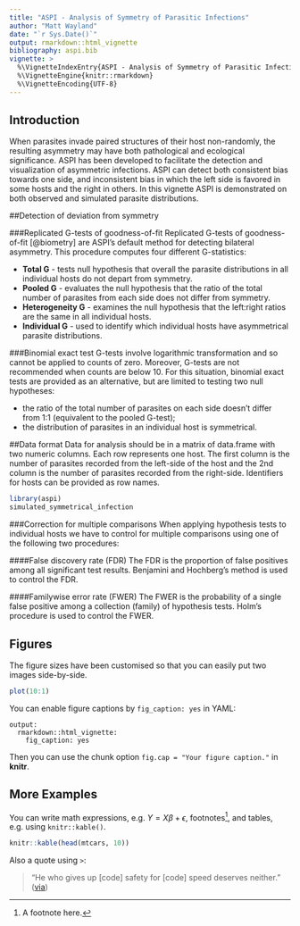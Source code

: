 ```yaml
---
title: "ASPI - Analysis of Symmetry of Parasitic Infections"
author: "Matt Wayland"
date: "`r Sys.Date()`"
output: rmarkdown::html_vignette 
bibliography: aspi.bib
vignette: >
  %\VignetteIndexEntry{ASPI - Analysis of Symmetry of Parasitic Infections}
  %\VignetteEngine{knitr::rmarkdown}
  %\VignetteEncoding{UTF-8}
---
```


## Introduction
When parasites invade paired structures of their host non-randomly, the resulting asymmetry may have both pathological and ecological significance. ASPI has been developed to facilitate the detection and visualization of asymmetric infections. ASPI can detect both consistent bias towards one side, and inconsistent bias in which the left side is favored in some hosts and the right in others. In this vignette ASPI is demonstrated on both observed and simulated parasite distributions.

##Detection of deviation from symmetry

###Replicated G-tests of goodness-of-fit
Replicated G-tests of goodness-of-fit [@biometry] are ASPI's default method for detecting bilateral asymmetry. This procedure computes four different G-statistics:

* **Total G** - tests null hypothesis that overall the parasite distributions in all individual hosts do not depart from symmetry.
* **Pooled G** - evaluates the null hypothesis that the ratio of the total number of parasites from each side does not differ from symmetry.
* **Heterogeneity G** - examines the null hypothesis that the left:right ratios are the same in all individual hosts. 
* **Individual G** - used to identify which individual hosts have asymmetrical parasite distributions.

###Binomial exact test
G-tests involve logarithmic transformation and so cannot be applied to counts of zero. Moreover, G-tests are not recommended when counts are below 10. For this situation, binomial exact tests are provided as an alternative, but are limited to testing two null hypotheses:

* the ratio of the total number of parasites on each side doesn't differ from 1:1 (equivalent to the pooled G-test);
* the distribution of parasites in an individual host is symmetrical.

##Data format
Data for analysis should be in a matrix of data.frame with two numeric columns. Each row represents one host. The first column is the number of parasites recorded from the left-side of the host and the 2nd column is the number of parasites recorded from the right-side. Identifiers for hosts can be provided as row names.

```r
library(aspi)
simulated_symmetrical_infection
```

###Correction for multiple comparisons
When applying hypothesis tests to individual hosts we have to control for multiple comparisons using one of the following two procedures:

####False discovery rate (FDR)
The FDR is the proportion of false positives among all significant test results. Benjamini and Hochberg's method is used to control the FDR.

####Familywise error rate (FWER)
The FWER is the probability of a single false positive among a collection (family) of hypothesis tests. Holm's procedure is used to control the FWER.




## Figures

The figure sizes have been customised so that you can easily put two images side-by-side. 

```r

plot(10:1)
```

You can enable figure captions by `fig_caption: yes` in YAML:

    output:
      rmarkdown::html_vignette:
        fig_caption: yes

Then you can use the chunk option `fig.cap = "Your figure caption."` in **knitr**.

## More Examples

You can write math expressions, e.g. $Y = X\beta + \epsilon$, footnotes^[A footnote here.], and tables, e.g. using `knitr::kable()`.

```r
knitr::kable(head(mtcars, 10))
```

Also a quote using `>`:

> "He who gives up [code] safety for [code] speed deserves neither."
([via](https://twitter.com/hadleywickham/status/504368538874703872))

